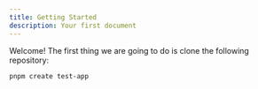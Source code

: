 ```yaml
---
title: Getting Started
description: Your first document
---
```


Welcome! The first thing we are going to do is clone the following repository:

```bash 
pnpm create test-app
```
